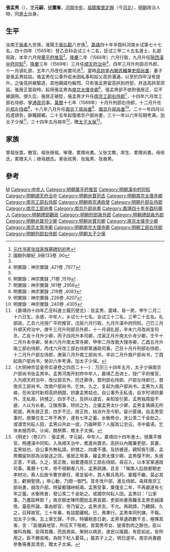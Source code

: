{{明清人物信息框
| 姓名 = 張孟男
| 原名 =
| 圖片名稱 = 
| 圖片大小 = 220px
| 圖片說明 = 
| 最高職務 = 太子少保南京户部尚书
| 國家 = 大明
| 爵位 =
| 籍貫 = [[河南等處承宣布政使司|河南]][[中牟縣|中牟縣]]
| 族裔 = 漢族
| 字號 = 字元嗣，号震峰
| 室名 = 
| 諡號 = 
| 出生日期 = 嘉靖十三年（1534年）甲午二月二十六日
| 出生地點 = [[河南等處承宣布政使司|河南]][[中牟縣|中牟縣]]
| 逝世日期 = 萬曆三十四年（1606年）五月二十一日
| 逝世地點 = 
| 墓葬 =
| 配偶 =祝氏，累封贈夫人
| 親屬 = 祖父张继祖<br>父张文教<br>子张民望、张民表（举人）、张民粲<br>（孫）张允元、张允亨、张允利、張允集、張允隼、張允䧶
| 出身 = 
*嘉靖四十年（1561年）辛酉科舉人
*嘉靖四十四年（1565年）乙丑科進士出身
| 經歷 = 
*廣平府推官
*汉中府同知
*順天府治中
*刑部员外郎
*礼部员外郎
*尚宝司丞
*尚宝司少卿
*尚宝司卿
*南京太僕寺少卿
*南京太僕寺卿
*南京太常寺卿
*南京大理寺卿
*南京工部右侍郎
*北京工部侍郎掌通政司事
*刑部右侍郎
*户部左侍郎
*南京工部尚书
*南京户部尚书
| 著作 =
}}
'''張孟男'''（{{bd|1534年||1606年}}），[[表字|字]]'''元嗣'''，[[號|號]]'''震峯'''，[[河南等處承宣布政使司|河南]][[中牟|中牟]]，[[祖籍|祖籍]][[腹里|腹里]][[定興|定興]]（今[[河北|河北]]），[[明朝|明朝]]政治人物，同[[進士|進士]]出身。

== 生平 ==
汝南王[[張柔|張柔]]九世孫，淮陽王[[張弘範|張弘範]]八世孫<ref>[http://m.jiangshui.orgcc.com/article/v56934.html 元代书家张珪家族墓碑刻初考]</ref>。[[嘉靖|嘉靖]]四十年辛酉科河南乡试第七十七名，四十四年（1565年）登乙丑科会试三十二名，廷试三甲二十五名進士，礼部观政，本年六月授[[廣平府|廣平府]][[推官|推官]]<ref name="國朝列卿紀 ,9冊133卷 ,90">國朝列卿紀 ,9冊133卷 ,90</ref>。[[隆庆_(明朝)|隆慶]]二年（1568年）六月行取，九月升任[[陝西|陝西]][[漢中府|漢中府]][[同知|同知]]<ref name="國朝列卿紀 ,9冊133卷 ,90"/>，[[隆庆_(明朝)|隆慶]]三年（1569年）三月任[[順天府|順天府]][[治中|治中]]<ref>明實錄：神宗實錄 ,421卷 ,7977</ref>，四年三月升刑部员外郎，十一月调礼部，五年六月改任尚寶司丞<ref name="國朝列卿紀 ,9冊133卷 ,90"/>。當時[[高拱|高拱]]是[[內閣首輔|內閣首輔]]兼[[吏部尚書|吏部尚書]]，妻子是張孟男姑姑。張孟男在公事外從未因私事和姑父高拱溝通，以至於四年沒有提升。之後高拱被驅逐，其他親戚均躲閃，只有張孟男留高拱到府邸，并送高拱至郊區。張居正當政時，起用張孟男為[[南京|南京]][[太僕寺卿|太僕寺卿]]<ref>明實錄：神宗實錄 ,71卷 ,1519</ref>，張孟男卻不依附張居正，后不被調用。很久后，張居正被貶，張孟男才升任[[南京|南京]][[工部右侍郎|工部右侍郎]]<ref>明實錄：神宗實錄 ,161卷 ,2956</ref>，十四年六月改工部右侍郎、掌[[通政司|通政司]]事。[[萬曆|萬曆]]十七年（1589年）十月升刑部右侍郎，十二月升任[[戶部左侍郎|戶部左侍郎]]<ref>明實錄：神宗實錄 ,218卷 ,4083</ref>，十八年八月升任[[南京工部尚書|南京工部尚書]]<ref>明實錄：神宗實錄 ,226卷 ,4207</ref>、[[南京戶部尚書|南京戶部尚書]]<ref>明實錄：神宗實錄 ,240卷 ,4305</ref>。二十一年四月以拾遗請告，辭職歸鄉。二十五年起復南京户部尚書，三十一年以六年任期考满，加太子少保<ref>《嘉靖四十四年乙丑科進士履历便览》：张孟男，震峰，易一房，甲午二月二十六日生。永感，中牟人，乡试七十七名，会试三十二名，三甲二十五名。礼部政，乙丑六月授广平府推官，戊辰六月行取，九月升漢中府同知，己巳三月升顺天府治中，庚午三月升刑部员外郎，十一月调礼部，辛未六月改尚宝司丞，乙亥十月升少卿，丙子四月升本司卿，戊寅正月升南太仆寺少卿，壬午十二月升本寺卿，癸未六月升南太常寺卿，甲申二月改南大理寺卿，乙酉五月升南工部右侍郎，丙戌六月改工部右侍郎掌通政司事，己丑十月升刑部右侍郎，十二月升户部左侍郎，庚寅八月升南工部尚书，辛卯二月升南户部尚书，丁酉起南户部尚书，癸卯六年考满，加太子少保。</ref>，三十四年五月病卒<ref>《大明神宗显皇帝实录卷之四百二十一》：万历三十四年五月，太子少保南京户部尚书张孟男卒。孟男河南开封府中牟人，嘉靖乙丑进士，授广平府推官，入为顺天府治中，改仪部员外，历迁卿寺，晋刑部右侍郎、户部左侍郎已，晋南京工部尚书，改南户部尚书，乞休。久之，复起为南户部尚书。孟男为人孤峻，在尚宝时新郑高拱柄国，拱妻孟男姑也，自公事外无私语，自岁时谒拱妻外，无私觌，拱憾之，四岁不迁。及拱以谴去，亲知皆引匿，孟男独周旋不避，人以为长者。江陵用事，矫拱之为，立擢孟男太仆少卿，孟男复踽踽无所昵就，再失居正意，四岁不迁。居正败，始洊升至今职。留计匮竭，自孟男受事时，庾粟仅支二年不再岁，遂有七年之蓄，水衡修仓，发公羡二千金助之。或谓柰何耘人田，孟男曰共此一成，乃画畔耶？人服其公忠云。寻中蜚语，乞休未报而卒。讣闻，赐祭葬，赠太子太保。</ref>，贈[[太子太保|太子太保]]<ref>《明史》（卷221）：張孟男，字元嗣，中牟人。嘉靖四十四年進士。授廣平推官。稍遷漢中同知。入為順天治中，累進尚寶丞。高拱以內閣兼吏部，其妻，孟男姑也，自公事外無私語。拱憾之，四歲不遷。及拱被逐，親知皆引匿，孟男獨留拱邸為治裝送之郊。張居正用事，擢孟男太僕少卿。孟男復不附，失居正意，不調。久之，居正敗，始累遷南京工部右侍郎。尋召入，以本官掌通政司事。萬曆十七年，帝不視朝者八月，孟男疏諫，且言：「嶺南人訟故都御史李材功，蔡人訟故令曹世卿枉，章並留中，其人繫兵馬司，槖饘不繼，莫必其生，虧損聖德。」帝心動，乃間一御門。其冬改戶部，進左侍郎。尋拜南京工部尚書，就改戶部。時留都儲峙耗竭，孟男受事，粟僅支二年，不再歲遂有七年之蓄。水衡修倉，發公羨二千金助之。或謂奈何耘人田。孟男曰：「公家事，乃畫區畔耶？」南京御史陳所聞劾孟男貪鄙，吏部尚書孫鑨言孟男忠誠謹恪，臺臣所論，事由郎官，帝乃留之。孟男求去，不允。再疏請，乃聽歸。久之，召拜故官。三十年春，有詔罷礦稅。已，弗果行。孟男率同列諫，不報。加太子少保。五上章乞歸，不許。時礦稅患日劇，孟男草遺疏數千言，極陳其害，言：「臣備員地官，所征天下租稅，皆鬻男市女、朘骨割肉之餘也。臣以催科為職，臣得其職，而民病矣。聚財以病民，虐民以搖國，有臣如此，安所用之。臣不勝哀鳴，為陛下杞人憂耳。」屬其子上之，明日遂卒。南京尚書趙參魯等奏其清忠，贈太子太保。</ref>。

==家族==
曾祖张嵩，散官。祖张继祖，审理、累赠尚書。父张文教，庠生、累赠尚書。母徐氏，累赠夫人；继母趙氏。弟张叔男、张胤男、张裔男。

== 參考 ==
{{reflist}}

{{嘉靖四十四年乙丑科殿試金榜}}

{{Authority control}}

{{DEFAULTSORT:Zhang張}}
[[Category:張姓|M]]
[[Category:中牟人|Category:中牟人]]
[[Category:明朝廣平府推官|Category:明朝廣平府推官]]
[[Category:明朝漢中府同知|Category:明朝漢中府同知]]
[[Category:明朝順天府治中|Category:明朝順天府治中]]
[[Category:明朝尚寶司丞|Category:明朝尚寶司丞]]
[[Category:明朝南京太僕寺卿|Category:明朝南京太僕寺卿]]
[[Category:南京工部右侍郎|Category:南京工部右侍郎]]
[[Category:明朝南京通政使|Category:明朝南京通政使]]
[[Category:明朝戶部左侍郎|Category:明朝戶部左侍郎]]
[[Category:南京工部尚書|Category:南京工部尚書]]
[[Category:南京戶部尚書|Category:南京戶部尚書]]
[[Category:嘉靖四十年辛酉科舉人|Category:嘉靖四十年辛酉科舉人]]
[[Category:明朝禮部觀政|Category:明朝禮部觀政]]
[[Category:明朝刑部員外郎|Category:明朝刑部員外郎]]
[[Category:明朝禮部員外郎|Category:明朝禮部員外郎]]
[[Category:明朝尚寶司少卿|Category:明朝尚寶司少卿]]
[[Category:明朝尚寶司卿|Category:明朝尚寶司卿]]
[[Category:南京太僕寺少卿|Category:南京太僕寺少卿]]
[[Category:南京太常寺卿|Category:南京太常寺卿]]
[[Category:明朝南京大理寺卿|Category:明朝南京大理寺卿]]
[[Category:明朝工部右侍郎|Category:明朝工部右侍郎]]
[[Category:明朝刑部右侍郎|Category:明朝刑部右侍郎]]
[[Category:明朝太子少保|Category:明朝太子少保]]